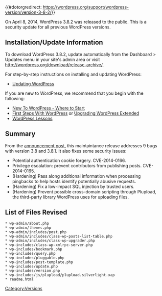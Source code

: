 {{#dotorgredirect: https://wordpress.org/support/wordpress-version/version-3-8-2/}}
{{Languages|
{{en|Version 3.8.2}}
{{ja|Version 3.8.2}}
}}

On April 8, 2014, WordPress 3.8.2 was released to the public. This is a security update for all previous WordPress versions.

== Installation/Update Information ==
To download WordPress 3.8.2, update automatically from the Dashboard > Updates menu in your site's admin area or visit http://wordpress.org/download/release-archive/.

For step-by-step instructions on installing and updating WordPress:
* [[Updating WordPress]]

If you are new to WordPress, we recommend that you begin with the following:
* [[New To WordPress - Where to Start]]
* [[First Steps With WordPress]] or [[Upgrading WordPress Extended]]
* [[WordPress Lessons]]

== Summary ==
From the [http://wordpress.org/news/2014/04/wordpress-3-8-2/ announcement post], this maintaintance release addresses 9 bugs with version 3.8 and 3.8.1. It also fixes some security issues:

* Potential authentication cookie forgery. CVE-2014-0166.
* Privilege escalation: prevent contributors from publishing posts. CVE-2014-0165.
* (Hardening) Pass along additional information when processing pingbacks to help hosts identify potentially abusive requests.
* (Hardening) Fix a low-impact SQL injection by trusted users.
* (Hardening) Prevent possible cross-domain scripting through Plupload, the third-party library WordPress uses for uploading files.

== List of Files Revised ==
<pre>
* wp-admin/about.php
* wp-admin/themes.php
* wp-admin/includes/post.php
* wp-admin/includes/class-wp-posts-list-table.php
* wp-admin/includes/class-wp-upgrader.php
* wp-includes/class-wp-xmlrpc-server.php
* wp-includes/bookmark.php
* wp-includes/query.php
* wp-includes/pluggable.php
* wp-includes/post-template.php
* wp-includes/update.php
* wp-includes/version.php
* wp-includes/js/plupload/plupload.silverlight.xap
* readme.html
</pre>

{{Versions}}

[[Category:Versions]]